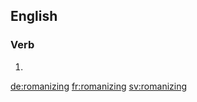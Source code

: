 ==English==

===Verb===
{{head|en}}

# {{present participle of|romanize}}

[[de:romanizing]]
[[fr:romanizing]]
[[sv:romanizing]]